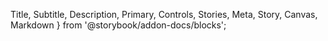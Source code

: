   Title, Subtitle, Description, Primary, Controls, Stories, Meta, Story, Canvas, Markdown
} from '@storybook/addon-docs/blocks';


<Meta name="Docs" of={ComponentStories} />

<Title />
<Subtitle />

## Overview
<Description />
<Primary />

## Parameters
<Controls />

## Slots

Inherits slots from
- [DtFormBase](?path=/docs/architecture-base-classes--docs#slots)
- [DTText](?path=/docs/components-form-text--docs#slots)

## Events

### `change`

**Event Detail:**
```json
{
  field: string,    // name attribute of field
  oldValue: string, // previous value before current change
  newValue: string, // updated value
}
```

## CSS Properties / Theming

Inherits custom properties from
- [DtFormBase](?path=/docs/architecture-base-classes--docs#css-properties)
- [DTText](?path=/docs/components-form-text--docs#css-properties--theming)

| Custom Properties   | Default Value   |
|---------------------|-----------------|
| `--dt-multi-text-background-color` | `#fefefe`  |
| `--dt-multi-text-border-color` | `#fefefe`  |
| `--dt-multi-text-border-radius` | `0`  |
| `--dt-multi-text-box-shadow` | `var(--dt-form-input-box-shadow, inset 0 1px 2px hsl(0deg 0% 4% / 10%))`  |
| `--dt-multi-text-button-hover-color` | `#ffffff` |

## Stories
<Stories title="" />
